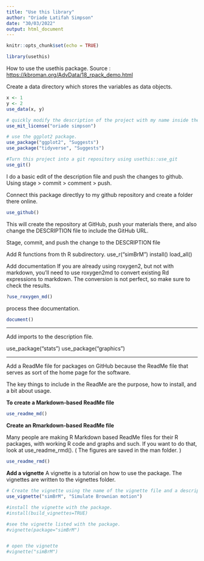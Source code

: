 ```yaml
---
title: "Use this library"
author: "Oriade Latifah Simpson"
date: "30/03/2022"
output: html_document
---
```


```r
knitr::opts_chunk$set(echo = TRUE)
```


```r
library(usethis)
```

How to use the usethis package. 
Source : <https://kbroman.org/AdvData/18_rpack_demo.html> 

Create a data directory which stores the variables as data objects. 
```r
x <- 1
y <- 2
use_data(x, y)
```


```r
# quickly modify the description of the project with my name inside the project. 
use_mit_license("oriade simpson")
```

```r
# use the ggplot2 package. 
use_package("ggplot2", "Suggests")
use_package("tidyverse", "Suggests")
```

```r
#Turn this project into a git repository using usethis::use_git
use_git()
```

I do a basic edit of the description file and push the changes to github. 
Using stage > commit > comment > push. 


Connect this package directlyy to my github repository and create a folder there online. 

```r
use_github()
```

This will create the repository at GitHub, push your materials there, and also change the DESCRIPTION file to include the GitHub URL.

Stage, commit, and push the change to the DESCRIPTION file



Add R functions from th R subdirectory. 
use_r("simBrM")
install()
load_all()



Add documentation 
If you are already using roxygen2, but not with markdown, you'll need to use roxygen2md to convert existing Rd expressions to markdown. The conversion is not perfect, so make sure to check the results.
```r
?use_roxygen_md()
```

process thee documentation. 

```r
document()
```

***

Add imports to the description file. 

use_package("stats")
use_package("graphics")


***

Add a ReadMe file for packages on GitHub because the ReadMe file that
serves as sort of the home page for the software.

The key things to include in the ReadMe are the purpose, how to install, and a bit about usage.

**To create a Markdown-based ReadMe file**

```r
use_readme_md()
```


**Create an Rmarkdown-based ReadMe file**

Many people are making R Markdown based ReadMe files for their R packages, 
with working R code and graphs and such. 
If you want to do that, look at use_readme_rmd().
( The figures are saved in the man folder. )

```r
use_readme_rmd()
```

**Add a vignette**
A vignette is a tutorial on how to use the package. 
The vignettes are written to the vignettes folder. 

```r
# Create the vignette using the name of the vignette file and a description of the vignette. 
use_vignette("simBrM", "Simulate Brownian motion")
```

```r
#install the vignette with the package. 
#install(build_vignettes=TRUE)

#see the vignette listed with the package. 
#vignette(package="simBrM")


# open the vignette
#vignette("simBrM")
```



